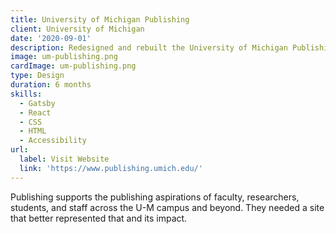 ```yaml
---
title: University of Michigan Publishing
client: University of Michigan
date: '2020-09-01'
description: Redesigned and rebuilt the University of Michigan Publishing website
image: um-publishing.png
cardImage: um-publishing.png
type: Design
duration: 6 months
skills:
  - Gatsby
  - React
  - CSS
  - HTML
  - Accessibility
url:
  label: Visit Website
  link: 'https://www.publishing.umich.edu/'
---
```


Publishing supports the publishing aspirations of faculty, researchers, students, and staff across the U-M campus and beyond. They needed a site that better represented that and its impact.
